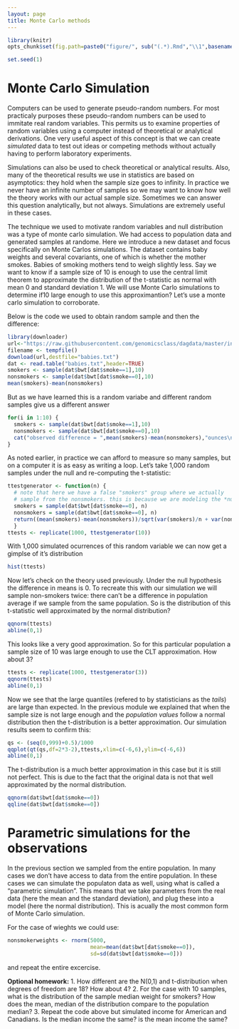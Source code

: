 ```yaml
---
layout: page
title: Monte Carlo methods
---
```


```r
library(knitr)
opts_chunk$set(fig.path=paste0("figure/", sub("(.*).Rmd","\\1",basename(knitr:::knit_concord$get('infile'))), "-"))
```

```r
set.seed(1)
```


# Monte Carlo Simulation

Computers can be used to generate pseudo-random numbers. For most practicaly purposes these pseudo-random numbers can be used to immitate real random variables. This permits us to examine properties of random variables using a computer instead of theoretical or analytical derivations. One very useful aspect of this concept is that we can create *simulated* data to test out ideas or competing methods without actually having to perform laboratory experiments.

Simulations can also be used to check theoretical or analytical results. Also, many of the theoretical results we use in statistics are based on asymptotics: they hold when the sample size goes to infinity. In practice we never have an infinite number of samples so we may want to know how well the theory works with our actual sample size. Sometimes we can answer this question analytically, but not always. Simulations are extremely useful in these cases.

The technique we used to motivate random variables and null distribution was a type of monte carlo simulation. We had access to population data and generated samples at randome. Here we introduce a new dataset and focus specifically on Monte Carlos simulations. The dataset contains baby weights and several covariants, one of which is whether the mother smokes. Babies of smoking mothers tend to weigh slightly less. Say we want to know if a sample size of 10 is enough to use the central limit theorem to approximate the distribution of the t-statistic as normal with mean 0 and standard deviation 1. We will use Monte Carlo simulations to determine if10 large enough to use this approximantion? Let's use a monte carlo simulation to corroborate.


Below is the code we used to obtain random sample and then the difference:

```r
library(downloader)
url<-"https://raw.githubusercontent.com/genomicsclass/dagdata/master/inst/extdata/babies.txt"
filename <- tempfile()
download(url,destfile="babies.txt")
dat <- read.table("babies.txt",header=TRUE)
smokers <- sample(dat$bwt[dat$smoke==1],10)
nonsmokers <- sample(dat$bwt[dat$smoke==0],10)
mean(smokers)-mean(nonsmokers)
````

But as we have learned this is a random variabe and different random samples give us a different answer

```r
for(i in 1:10) {
  smokers <- sample(dat$bwt[dat$smoke==1],10)
  nonsmokers <- sample(dat$bwt[dat$smoke==0],10)
  cat("observed difference = ",mean(smokers)-mean(nonsmokers),"ounces\n")
}
```

As noted earlier, in practice we can afford to measure so many samples, but on a computer it is as easy as writing a loop. Let's take 1,000 random samples under the null and re-computing the t-statistic:

```r
ttestgenerator <- function(n) {
  # note that here we have a false "smokers" group where we actually
  # sample from the nonsmokers. this is because we are modeling the *null*
  smokers = sample(dat$bwt[dat$smoke==0], n)
  nonsmokers = sample(dat$bwt[dat$smoke==0], n)
  return((mean(smokers)-mean(nonsmokers))/sqrt(var(smokers)/n + var(nonsmokers)/n))
  }
ttests <- replicate(1000, ttestgenerator(10))
```

With 1,000 simulated ocurrences of this random variable we can now get a gimplse of it's distribution

```r
hist(ttests)
```

Now let's check on the theory used previously. Under the null hypothesis the difference in means is 0. To recreate this with our simulation we will sample non-smokers twice: there can't be a difference in population average if we sample from the same population.
So is the distribution of this t-statistic well approximated by the normal distribution?

```r
qqnorm(ttests)
abline(0,1)
```

This looks like a very good approximation. So for this particular population a sample size of 10 was large enough to use the CLT approximation. How about 3? 

```r
ttests <- replicate(1000, ttestgenerator(3))
qqnorm(ttests)
abline(0,1)
```

Now we see that the large quantiles (refered to by statisticians as the _tails_) are large than expected. In the previous module we explained that when the sample size is not large enough and the *population values* follow a normal distribution then the t-distribution is a better approximation. Our simulation results seem to confirm this:

```r
qs <- (seq(0,999)+0.5)/1000
qqplot(qt(qs,df=2*3-2),ttests,xlim=c(-6,6),ylim=c(-6,6))
abline(0,1)
```

The t-distribution is a much better approximation in this case but it is still not perfect. This is due to the fact that the original data is not that well approximated by the normal distribution.

```r
qqnorm(dat$bwt[dat$smoke==0])
qqline(dat$bwt[dat$smoke==0])
```


# Parametric simulations for the observations

In the previous section we sampled from the entire population. In many cases we don't have access to data from the entire population. In these cases we can simulate the populaton data as well, using what is called a "parametric simulation". This means that we take parameters from the real data (here the mean and the standard deviation), and plug these into a model (here the normal distribution).  This is acually the most common form of Monte Carlo simulation.

For the case of wieghts we could use:

```r
nonsmokerweights <- rnorm(5000, 
                          mean=mean(dat$bwt[dat$smoke==0]), 
                          sd=sd(dat$bwt[dat$smoke==0]))
```

and repeat the entire excercise.

<b> Optional homework:</b>
1. How different are the N(0,1) and t-distribution when degrees of freedom are 18? How about 4?
2. For the case with 10 samples, what is the distribution of the sample median weight for smokers? How does the mean, median of the distribution compare to the population median? 
3. Repeat the code above but simulated income for American and Canadians. Is the median income the same? is the mean income the same?
